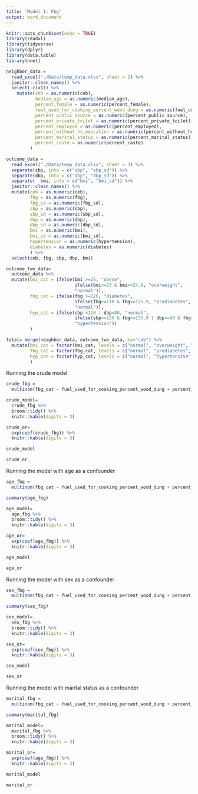 ```yaml
---
title: 'Model 1: Fbg'
output: word_document
---
```


```r
knitr::opts_chunk$set(echo = TRUE)
library(readxl)
library(tidyverse)
library(dplyr)
library(data.table)
library(nnet)
```

```r
neighbor_data = 
  read_excel("./Data/temp_data.xlsx", sheet = 2) %>%
  janitor::clean_names() %>% 
  select(-c(x1)) %>% 
    mutate(ceb = as.numeric(ceb),
           median_age = as.numeric(median_age),
           percent_female = as.numeric(percent_female),
           fuel_used_for_cooking_percent_wood_dung = as.numeric(fuel_used_for_cooking_percent_wood_dung),
           percent_public_source = as.numeric(percent_public_source),
           percent_private_toilet = as.numeric(percent_private_toilet),
           percent_employed = as.numeric(percent_employed),
           percent_without_hs_education = as.numeric(percent_without_hs_education),
           percent_marital_status = as.numeric(percent_marital_status),
           percent_caste = as.numeric(percent_caste)
         ) 

outcome_data = 
  read_excel("./Data/temp_data.xlsx", sheet = 3) %>%
  separate(sbp, into = c("sbp", "sbp_sd")) %>% 
  separate(dbp, into = c("dbp", "dbp_sd")) %>% 
  separate(  bmi, into = c("bmi", "bmi_sd")) %>% 
  janitor::clean_names() %>% 
  mutate(ceb = as.numeric(ceb),
         fbg = as.numeric(fbg),
         fbg_sd = as.numeric(fbg_sd),
         sbp = as.numeric(sbp),
         sbp_sd = as.numeric(sbp_sd),
         dbp = as.numeric(dbp),
         dbp_sd = as.numeric(dbp_sd),
         bmi = as.numeric(bmi),
         bmi_sd = as.numeric(bmi_sd),
         hypertension = as.numeric(hypertension),
         diabetes = as.numeric(diabetes)
         ) %>% 
  select(ceb, fbg, sbp, dbp, bmi)

outcome_two_data=
  outcome_data %>% 
  mutate(bmi_cat = ifelse(bmi >=25, "obese", 
                          ifelse(bmi>=23 & bmi<=24.9, "overweight",
                          "normal")),
         fbg_cat = ifelse(fbg >=126, "diabetes", 
                          ifelse(fbg>=110 & fbg<=125.9, "prediabetes",
                          "normal")),
         hyp_cat = ifelse(sbp <120 | dbp<80, "normal", 
                          ifelse(sbp>=120 & fbg<=155.9 | dbp>=90 & fbg<=99.9, "hypertensive",
                          "hypertension"))
         )

total= merge(neighbor_data, outcome_two_data, by="ceb") %>% 
  mutate(bmi_cat = factor(bmi_cat, levels = c("normal", "overweight", "obese")),
         fbg_cat = factor(fbg_cat, levels = c("normal", "prediabetes", "diabetes")),
         hyp_cat = factor(hyp_cat, levels = c("normal", "hypertensive", "hypertension"))
         )
```

Running the crude model
```r
crude_fbg = 
  multinom(fbg_cat ~ fuel_used_for_cooking_percent_wood_dung + percent_public_source + percent_private_toilet + percent_employed + percent_without_hs_education + percent_caste, data=total)

crude_model=
  crude_fbg %>% 
  broom::tidy() %>% 
  knitr::kable(digits = 3)

crude_or=
  exp(coef(crude_fbg)) %>% 
  knitr::kable(digits = 3)
```

```r
crude_model
```

```r
crude_or
```


Running the model with age as a confounder

```r
age_fbg = 
  multinom(fbg_cat ~ fuel_used_for_cooking_percent_wood_dung + percent_public_source + percent_private_toilet + percent_employed + percent_without_hs_education + percent_caste + median_age, data=total)

summary(age_fbg)

age_model=
  age_fbg %>% 
  broom::tidy() %>% 
  knitr::kable(digits = 3)

age_or=
  exp(coef(age_fbg)) %>% 
  knitr::kable(digits = 3)
```

```r
age_model
```

```r
age_or
```


Running the model with sex as a confounder
```r
sex_fbg = 
  multinom(fbg_cat ~ fuel_used_for_cooking_percent_wood_dung + percent_public_source + percent_private_toilet + percent_employed + percent_without_hs_education + percent_caste + percent_female, data=total)

summary(sex_fbg)

sex_model=
  sex_fbg %>% 
  broom::tidy() %>% 
  knitr::kable(digits = 3)

sex_or=
  exp(coef(sex_fbg)) %>% 
  knitr::kable(digits = 3)
```

```r
sex_model
```

```r
sex_or
```



Running the model with marital status as a confounder
```r
marital_fbg = 
  multinom(fbg_cat ~ fuel_used_for_cooking_percent_wood_dung + percent_public_source + percent_private_toilet + percent_employed + percent_without_hs_education + percent_caste + percent_marital_status, data=total)

summary(marital_fbg)

marital_model=
  marital_fbg %>% 
  broom::tidy() %>% 
  knitr::kable(digits = 3)

marital_or=
  exp(coef(age_fbg)) %>% 
  knitr::kable(digits = 3)
```

```r
marital_model
```

```r
marital_or
```

